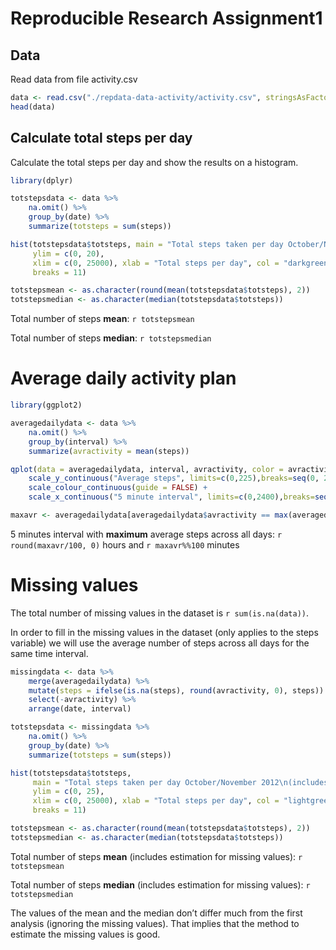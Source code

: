 # Reproducible Research Assignment1

## Data

Read data from file activity.csv

```r
data <- read.csv("./repdata-data-activity/activity.csv", stringsAsFactors = FALSE)
head(data)
```

## Calculate total steps per day

Calculate the total steps per day and show the results on a histogram. 

```r
library(dplyr)

totstepsdata <- data %>% 
    na.omit() %>% 
    group_by(date) %>% 
    summarize(totsteps = sum(steps))

hist(totstepsdata$totsteps, main = "Total steps taken per day October/November 2012", 
     ylim = c(0, 20), 
     xlim = c(0, 25000), xlab = "Total steps per day", col = "darkgreen",
     breaks = 11)
```

```r
totstepsmean <- as.character(round(mean(totstepsdata$totsteps), 2))
totstepsmedian <- as.character(median(totstepsdata$totsteps))
```

Total number of steps **mean**: `r totstepsmean`

Total number of steps **median**: `r totstepsmedian`

# Average daily activity plan

```r
library(ggplot2)

averagedailydata <- data %>% 
    na.omit() %>% 
    group_by(interval) %>% 
    summarize(avractivity = mean(steps))

qplot(data = averagedailydata, interval, avractivity, color = avractivity, geom="line") +
    scale_y_continuous("Average steps", limits=c(0,225),breaks=seq(0, 225, 50)) + 
    scale_colour_continuous(guide = FALSE) +
    scale_x_continuous("5 minute interval", limits=c(0,2400),breaks=seq(0, 2400, 300))
```
```r
maxavr <- averagedailydata[averagedailydata$avractivity == max(averagedailydata$avractivity), "interval"]
```

5 minutes interval with **maximum** average steps across all days: `r round(maxavr/100, 0)` hours and `r maxavr%%100` minutes

# Missing values


The total number of missing values in the dataset is `r sum(is.na(data))`.

In order to fill in the missing values in the dataset (only applies to the steps variable) we will use
the average number of steps across all days for the same time interval.

```r
missingdata <- data %>%
    merge(averagedailydata) %>%
    mutate(steps = ifelse(is.na(steps), round(avractivity, 0), steps)) %>%
    select(-avractivity) %>%
    arrange(date, interval)
```

```r

totstepsdata <- missingdata %>% 
    na.omit() %>% 
    group_by(date) %>% 
    summarize(totsteps = sum(steps))

hist(totstepsdata$totsteps, 
     main = "Total steps taken per day October/November 2012\n(includes estimatation of missing values)", 
     ylim = c(0, 25), 
     xlim = c(0, 25000), xlab = "Total steps per day", col = "lightgreen",
     breaks = 11)
```

```r
totstepsmean <- as.character(round(mean(totstepsdata$totsteps), 2))
totstepsmedian <- as.character(median(totstepsdata$totsteps))
```

Total number of steps **mean** (includes estimation for missing values): `r totstepsmean`

Total number of steps **median** (includes estimation for missing values): `r totstepsmedian`

The values of the mean and the median don't differ much from the first analysis (ignoring the missing values). That implies that the method to estimate the missing values is good.